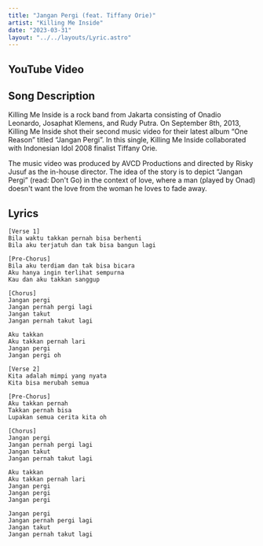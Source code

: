 ```yaml
---
title: "Jangan Pergi (feat. Tiffany Orie)"
artist: "Killing Me Inside"
date: "2023-03-31"
layout: "../../layouts/Lyric.astro"
---
```



## YouTube Video

<YouTube id="NG31f_6jnf8" />

## Song Description

Killing Me Inside is a rock band from Jakarta consisting of Onadio Leonardo, Josaphat Klemens, and Rudy Putra. On September 8th, 2013, Killing Me Inside shot their second music video for their latest album “One Reason” titled “Jangan Pergi”. In this single, Killing Me Inside collaborated with Indonesian Idol 2008 finalist Tiffany Orie.

The music video was produced by AVCD Productions and directed by Risky Jusuf as the in-house director. The idea of the story is to depict “Jangan Pergi” (read: Don't Go) in the context of love, where a man (played by Onad) doesn't want the love from the woman he loves to fade away.

## Lyrics

```
[Verse 1]
Bila waktu takkan pernah bisa berhenti
Bila aku terjatuh dan tak bisa bangun lagi

[Pre-Chorus]
Bila aku terdiam dan tak bisa bicara
Aku hanya ingin terlihat sempurna
Kau dan aku takkan sanggup

[Chorus]
Jangan pergi
Jangan pernah pergi lagi
Jangan takut
Jangan pernah takut lagi

Aku takkan
Aku takkan pernah lari
Jangan pergi
Jangan pergi oh

[Verse 2]
Kita adalah mimpi yang nyata
Kita bisa merubah semua

[Pre-Chorus]
Aku takkan pernah
Takkan pernah bisa
Lupakan semua cerita kita oh

[Chorus]
Jangan pergi
Jangan pernah pergi lagi
Jangan takut
Jangan pernah takut lagi

Aku takkan
Aku takkan pernah lari
Jangan pergi
Jangan pergi
Jangan pergi

Jangan pergi
Jangan pernah pergi lagi
Jangan takut
Jangan pernah takut lagi
```
